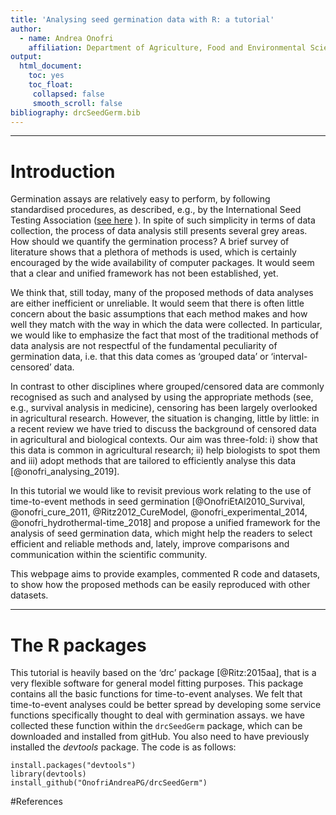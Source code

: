 ```yaml
---
title: 'Analysing seed germination data with R: a tutorial'
author:
  - name: Andrea Onofri
    affiliation: Department of Agriculture, Food and Environmental Sciences, University of Perugia, Borgo XX Giugno 74, 06121 Perugia, Italy, andrea.onofri@unipg.it
output:
  html_document:
    toc: yes
    toc_float:
     collapsed: false
     smooth_scroll: false
bibliography: drcSeedGerm.bib
---
```


---


# Introduction

Germination assays are relatively easy to perform, by following standardised procedures, as described, e.g., by the International Seed Testing Association ([see here](https://www.ingentaconnect.com/content/ista/rules/2019/00002019/00000001) ). In spite of such simplicity in terms of data collection, the process of data analysis still presents several grey areas. How should we quantify the germination process? A brief survey of literature shows that a plethora of methods is used, which is certainly encouraged by the wide availability of computer packages. It would seem that a clear and unified framework has not been established, yet.

We think that, still today, many of the proposed methods of data analyses are either inefficient or unreliable. It would seem that there is often little concern about the basic assumptions that each method makes and how well they match with the way in which the data were collected. In particular, we would like to emphasize the fact that most of the traditional methods of data analysis are not respectful of the fundamental peculiarity of germination data, i.e. that this data comes as 'grouped data' or 'interval-censored' data.

In contrast to other disciplines where grouped/censored data are commonly recognised as such and analysed by using the appropriate methods (see, e.g., survival analysis in medicine), censoring has been largely overlooked in agricultural research. However, the situation is changing, little by little: in a recent review we have tried to discuss the background of censored data in agricultural and biological contexts. Our aim was three-fold: i) show that this data is common in agricultural research; ii) help biologists to spot them and iii) adopt methods that are tailored to efficiently analyse this data [@onofri_analysing_2019].

In this tutorial we would like to revisit previous work relating to the use of time-to-event methods in seed germination [@OnofriEtAl2010_Survival, @onofri_cure_2011, @Ritz2012_CureModel, @onofri_experimental_2014, @onofri_hydrothermal-time_2018] and propose a unified framework for the analysis of seed germination data, which might help the readers to select efficient and reliable methods and, lately, improve comparisons and communication within the scientific community.

This webpage aims to provide examples, commented R code and datasets, to show how the proposed methods can be easily reproduced with other datasets.

---

# The R packages

This tutorial is heavily based on the 'drc' package [@Ritz:2015aa], that is a very flexible software for general model fitting purposes. This package contains all the basic functions for time-to-event analyses. We felt that time-to-event analyses could be better spread by developing some service functions specifically thought to deal with germination assays. we have collected these function within the `drcSeedGerm` package, which can be downloaded and installed from gitHub. You also need to have previously installed the *devtools* package. The code is as follows:

```
install.packages("devtools")
library(devtools)
install_github("OnofriAndreaPG/drcSeedGerm")
```

#References

